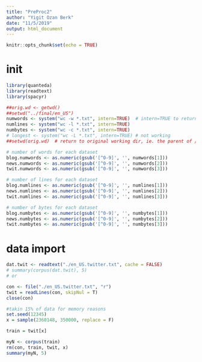 ```yaml
---
title: "PreProc2"
author: "Yigit Ozan Berk"
date: "11/5/2019"
output: html_document
---
```


```r
knitr::opts_chunk$set(echo = TRUE)
```

# init

```r
library(quanteda)
library(readtext)
library(spacyr)
```


```r

##orig.wd <- getwd()
##setwd("../final/en_US")
numwords <- system("wc -w *.txt", intern=TRUE)  # intern=TRUE to return output  
numlines <- system("wc -l *.txt", intern=TRUE)
numbytes <- system("wc -c *.txt", intern=TRUE)
# longest <- system("wc -L *.txt", intern=TRUE) # not working
##setwd(orig.wd)  # return to original working dir, ie. the parent of /final

# number of words for each dataset
blog.numwords <- as.numeric(gsub('[^0-9]', '', numwords[1]))
news.numwords <- as.numeric(gsub('[^0-9]', '', numwords[2]))
twit.numwords <- as.numeric(gsub('[^0-9]', '', numwords[3]))

# number of lines for each dataset
blog.numlines <- as.numeric(gsub('[^0-9]', '', numlines[1]))
news.numlines <- as.numeric(gsub('[^0-9]', '', numlines[2]))
twit.numlines <- as.numeric(gsub('[^0-9]', '', numlines[3]))

# number of bytes for each dataset
blog.numbytes <- as.numeric(gsub('[^0-9]', '', numbytes[1]))
news.numbytes <- as.numeric(gsub('[^0-9]', '', numbytes[2]))
twit.numbytes <- as.numeric(gsub('[^0-9]', '', numbytes[3]))
```

# data import
```r
dat.twit <- readtext("./en_US.twitter.txt", cache = FALSE)
# summary(corpus(dat.twit), 5)
# or 

con <- file("./en_US.twitter.txt", "r") 
twit = readLines(con, skipNul = T)
close(con)

#takin 15% of data for memory reasons
set.seed(12345)
x = sample(2360148, 350000, replace = F)

train = twit[x]

myN <- corpus(train)
rm(con, train, twit, x)
summary(myN, 5)
```


